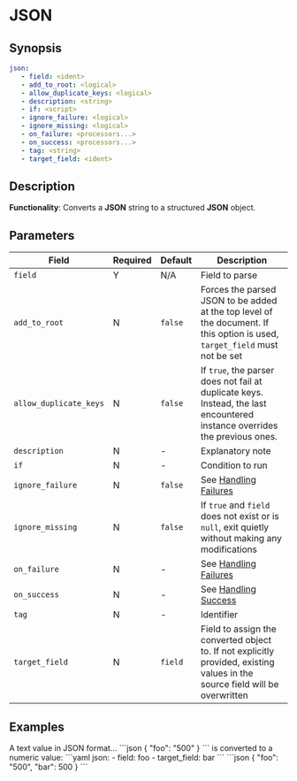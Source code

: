 # JSON

## Synopsis

```yaml {2}
json:
   - field: <ident>
   - add_to_root: <logical>
   - allow_duplicate_keys: <logical>
   - description: <string>
   - if: <script>
   - ignore_failure: <logical>
   - ignore_missing: <logical>
   - on_failure: <processors...>
   - on_success: <processors...>
   - tag: <string>
   - target_field: <ident>
```

## Description

**Functionality**: Converts a **JSON** string to a structured **JSON** object.

## Parameters

|Field|Required|Default|Description|
|---|---|---|---|
|`field`|Y|N/A|Field to parse|
|`add_to_root`|N|`false`|Forces the parsed JSON to be added at the top level of the document. If this option is used, `target_field` must not be set|
|`allow_duplicate_keys`|N|`false`|If `true`, the parser does not fail at duplicate keys. Instead, the last encountered instance overrides the previous ones.|
|`description`|N|-|Explanatory note|
|`if`|N|-|Condition to run|
|`ignore_failure`|N|`false`|See [Handling Failures](../handling-failures.mdx)|
|`ignore_missing`|N|`false`|If `true` and `field` does not exist or is `null`, exit quietly without making any modifications|
|`on_failure`|N|-|See [Handling Failures](../handling-failures.mdx)|
|`on_success`|N|-|See [Handling Success](../handling-success.mdx)|
|`tag`|N|-|Identifier|
|`target_field`|N|`field`|Field to assign the converted object to. If not explicitly provided, existing values in the source field will be overwritten|

## Examples

<ExampleGrid>
   <CommentCol>
      A text value in JSON format...
   </CommentCol>
   <CodeCol>
      ```json
      {
         "foo": "500"
      }
      ```
   </CodeCol>
   <CommentCol>
      is converted to a numeric value:
   </CommentCol>
   <CodeCol>
      ```yaml
      json:
         - field: foo
         - target_field: bar
      ```
      ```json
      {
         "foo": "500",
         "bar": 500
      }
      ```
   </CodeCol>
</ExampleGrid>
